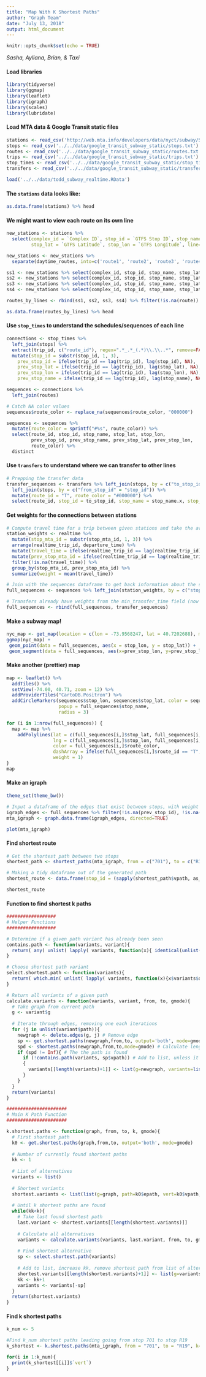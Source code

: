 ```yaml
---
title: "Map With K Shortest Paths"
author: "Graph Team"
date: "July 13, 2018"
output: html_document
---
```


```r
knitr::opts_chunk$set(echo = TRUE)
```

*Sasha, Ayliana, Brian, & Taxi*  

#### Load libraries
```r
library(tidyverse)
library(ggmap)
library(leaflet)
library(igraph)
library(scales)
library(lubridate)
```


#### Load MTA data & Google Transit static files
```r
stations <- read_csv('http://web.mta.info/developers/data/nyct/subway/Stations.csv')
stops <- read_csv('../../data/google_transit_subway_static/stops.txt')
routes <- read_csv('../../data/google_transit_subway_static/routes.txt')
trips <- read_csv('../../data/google_transit_subway_static/trips.txt')
stop_times <- read_csv('../../data/google_transit_subway_static/stop_times.txt')
transfers <- read_csv('../../data/google_transit_subway_static/transfers.txt')

load('../../data/todd_subway_realtime.RData')
```


#### The `stations` data looks like:
```r
as.data.frame(stations) %>% head
```


#### We might want to view each route on its own line
```r
new_stations <- stations %>% 
  select(complex_id = `Complex ID`, stop_id = `GTFS Stop ID`, stop_name = `Stop Name`, 
         stop_lat = `GTFS Latitude`, stop_lon = `GTFS Longitude`, line=Line, daytime_routes=`Daytime Routes`)

new_stations <- new_stations %>% 
  separate(daytime_routes, into=c('route1', 'route2', 'route3', 'route4'), sep=" ") 

ss1 <- new_stations %>% select(complex_id, stop_id, stop_name, stop_lat, stop_lon, line, route=route1)
ss2 <- new_stations %>% select(complex_id, stop_id, stop_name, stop_lat, stop_lon, line, route=route2)
ss3 <- new_stations %>% select(complex_id, stop_id, stop_name, stop_lat, stop_lon, line, route=route3)
ss4 <- new_stations %>% select(complex_id, stop_id, stop_name, stop_lat, stop_lon, line, route=route4)

routes_by_lines <- rbind(ss1, ss2, ss3, ss4) %>% filter(!is.na(route))

as.data.frame(routes_by_lines) %>% head
```


#### Use `stop_times` to understand the schedules/sequences of each line
```r
connections <- stop_times %>%
  left_join(stops) %>% 
  extract(trip_id, c("route_id"), regex=".*_.*_(.*)\\.\\..*", remove=FALSE) %>%
  mutate(stop_id = substr(stop_id, 1, 3),
    prev_stop_id = ifelse(trip_id == lag(trip_id), lag(stop_id), NA),
    prev_stop_lat = ifelse(trip_id == lag(trip_id), lag(stop_lat), NA),
    prev_stop_lon = ifelse(trip_id == lag(trip_id), lag(stop_lon), NA),
    prev_stop_name = ifelse(trip_id == lag(trip_id), lag(stop_name), NA))

sequences <- connections %>%
  left_join(routes) 

# Catch NA color values
sequences$route_color <- replace_na(sequences$route_color, "000000") 

sequences <- sequences %>%
  mutate(route_color = sprintf("#%s", route_color)) %>%
  select(route_id, stop_id, stop_name, stop_lat, stop_lon, 
         prev_stop_id, prev_stop_name, prev_stop_lat, prev_stop_lon,
         route_color) %>%
  distinct 

```


#### Use `transfers` to understand where we can transfer to other lines
```r

# Prepping the transfer data
transfer_sequences <- transfers %>% left_join(stops, by = c("to_stop_id" = "stop_id")) %>% 
  left_join(stops, by = c("from_stop_id" = "stop_id")) %>%
  mutate(route_id = "T", route_color = "#000000") %>%
  select(route_id, stop_id = to_stop_id, stop_name = stop_name.x, stop_lat = stop_lat.x, stop_lon = stop_lon.x, prev_stop_id = from_stop_id, prev_stop_name = stop_name.y, prev_stop_lat = stop_lat.y, prev_stop_lon = stop_lon.y, route_color, weight = min_transfer_time)

```


#### Get weights for the connections between stations
```r

# Compute travel time for a trip between given stations and take the average of the travel time
station_weights <- realtime %>%
  mutate(stop_mta_id = substr(stop_mta_id, 1, 3)) %>%
  arrange(realtime_trip_id, departure_time) %>% 
  mutate(travel_time = ifelse(realtime_trip_id == lag(realtime_trip_id), departure_time - lag(departure_time), NA)) %>%
  mutate(prev_stop_mta_id = ifelse(realtime_trip_id == lag(realtime_trip_id), lag(stop_mta_id), NA)) %>%
  filter(!is.na(travel_time)) %>% 
  group_by(stop_mta_id, prev_stop_mta_id) %>% 
  summarize(weight = mean(travel_time))

# Join with the sequences dataframe to get back information about the stops
full_sequences <- sequences %>% left_join(station_weights, by = c("stop_id" = "stop_mta_id", "prev_stop_id" = "prev_stop_mta_id"))

# Transfers already have weights from the min_transfer_time field (now renamed weight) so we rbind the two sequence objects
full_sequences <- rbind(full_sequences, transfer_sequences)

```

#### Make a subway map!
```r

nyc_map <- get_map(location = c(lon = -73.9568247, lat = 40.7202688), maptype = "terrain", zoom = 12)
ggmap(nyc_map) +
 geom_point(data = full_sequences, aes(x = stop_lon, y = stop_lat)) +
 geom_segment(data = full_sequences, aes(x=prev_stop_lon, y=prev_stop_lat, xend=stop_lon, yend=stop_lat, color = route_id))

```


#### Make another (prettier) map
```r

map <- leaflet() %>%
  addTiles() %>%
  setView(-74.00, 40.71, zoom = 12) %>%
  addProviderTiles("CartoDB.Positron") %>%
  addCircleMarkers(sequences$stop_lon, sequences$stop_lat, color = sequences$route_color,
                   popup = full_sequences$stop_name,
                   radius = 3)

for (i in 1:nrow(full_sequences)) {
  map <- map %>%
    addPolylines(lat = c(full_sequences[i,]$stop_lat, full_sequences[i,]$prev_stop_lat),
                 lng = c(full_sequences[i,]$stop_lon, full_sequences[i,]$prev_stop_lon),
                 color = full_sequences[i,]$route_color,
                 dashArray = ifelse(full_sequences[i,]$route_id == "T", c(8), c(0)),
                 weight = 1)
}
map

```

#### Make an igraph
```r

theme_set(theme_bw())

# Input a dataframe of the edges that exist between stops, with weight as an attribute
igraph_edges <- full_sequences %>% filter(!is.na(prev_stop_id), !is.na(weight)) %>% select(prev_stop_id, stop_id, weight) %>% distinct()
mta_igraph <- graph.data.frame(igraph_edges, directed=TRUE)

plot(mta_igraph)

```

#### Find shortest route
```r

# Get the shortest path between two stops
shortest_path <- shortest_paths(mta_igraph, from = c("701"), to = c("R19"), mode="out", output="both")

# Making a tidy dataframe out of the generated path
shortest_route <- data.frame(stop_id = (sapply(shortest_path$vpath, as_ids)), stringsAsFactors = FALSE) %>% left_join(stops, by = "stop_id") %>% select(stop_id, stop_name)

shortest_route

```

#### Function to find shortest k paths
```r

##################
# Helper Functions
##################

# Determine if a given path variant has already been seen
contains.path <- function(variants, variant){
  return( any( unlist( lapply( variants, function(x){ identical(unlist(x$variant$vert),unlist(variant)) } ) ) ) )
}

# Choose shortest path variant
select.shortest.path <- function(variants){
  return( which.min( unlist( lapply( variants, function(x){x$variants$dist} ) ) ) )
}

# Return all variants of a given path
calculate.variants <- function(variants, variant, from, to, gmode){
  # Take graph from current path
  g <- variant$g
  
  # Iterate through edges, removing one each iterations
  for (j in unlist(variant$path)){
    newgraph <- delete.edges(g, j) # Remove edge
    sp <- get.shortest.paths(newgraph,from,to, output='both', mode=gmode) # Calculate shortest path
    spd <- shortest.paths(newgraph,from,to,mode=gmode) # Calculate length
    if (spd != Inf){ # The the path is found
      if (!contains.path(variants, sp$vpath)) # Add to list, unless it already contains the same path
      {
        variants[[length(variants)+1]] <- list(g=newgraph, variants=list(path=sp$epath, vert=sp$vpath, dist=spd))
      }
    }
  }
  return(variants)
}

######################
# Main K Path Function
######################

k.shortest.paths <- function(graph, from, to, k, gmode){
  # First shortest path
  k0 <- get.shortest.paths(graph,from,to, output='both', mode=gmode)
  
  # Number of currently found shortest paths
  kk <- 1
  
  # List of alternatives
  variants <- list()
  
  # Shortest variants
  shortest.variants <- list(list(g=graph, path=k0$epath, vert=k0$vpath, dist=shortest.paths(graph,from,to,mode=gmode)))
  
  # Until k shortest paths are found
  while(kk<k){
    # Take last found shortest path
    last.variant <- shortest.variants[[length(shortest.variants)]]              
        
    # Calculate all alternatives
    variants <- calculate.variants(variants, last.variant, from, to, gmode)
        
    # Find shortest alternative
    sp <- select.shortest.path(variants)
    
    # Add to list, increase kk, remove shortest path from list of alternatives
    shortest.variants[[length(shortest.variants)+1]] <- list(g=variants[[sp]]$g, path=variants[[sp]]$variants$path, vert=variants[[sp]]$variants$vert, dist=variants[[sp]]$variants$dist)
    kk <- kk+1
    variants <- variants[-sp]
  }
  return(shortest.variants)
}

```


#### Find k shortest paths
```r

k_num <- 5

#Find k_num shortest paths leading going from stop 701 to stop R19 
k_shortest <- k.shortest.paths(mta_igraph, from = "701", to = "R19", k=k_num, gmode="out")

for(i in 1:k_num){
  print(k_shortest[[i]]$`vert`)
}

```